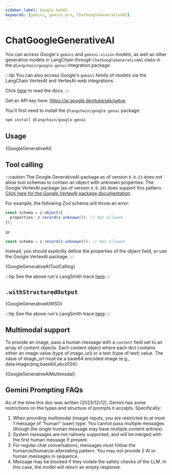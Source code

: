 ```yaml
---
sidebar_label: Google GenAI
keywords: [gemini, gemini-pro, ChatGoogleGenerativeAI]
---
```



# ChatGoogleGenerativeAI

You can access Google's `gemini` and `gemini-vision` models, as well as other
generative models in LangChain through `ChatGoogleGenerativeAI` class in the
`@langchain/google-genai` integration package.

:::tip
You can also access Google's `gemini` family of models via the LangChain VertexAI and VertexAI-web integrations.

Click [here](/docs/integrations/chat/google_vertex_ai) to read the docs.
:::

Get an API key here: https://ai.google.dev/tutorials/setup

You'll first need to install the `@langchain/google-genai` package:


<IntegrationInstallTooltip></IntegrationInstallTooltip>

```bash npm2yarn
npm install @langchain/google-genai
```

## Usage


<UnifiedModelParamsTooltip></UnifiedModelParamsTooltip>


<CodeBlock language="typescript">{GoogleGenerativeAI}</CodeBlock>

## Tool calling

:::caution
The Google GenerativeAI package as of version `0.0.23` does not allow tool schemas to contain an object with unknown properties.
The Google VertexAI package (as of version `0.0.20`) does support this pattern.
[Click here for the Google VertexAI package documentation](/docs/integrations/chat/google_vertex_ai).

For example, the following Zod schema will throw an error:

```typescript
const schema = z.object({
  properties: z.record(z.unknown()), // Not allowed
});
```

or

```typescript
const schema = z.record(z.unknown()); // Not allowed
```

Instead, you should explicitly define the properties of the object field, or use the Google VertexAI package.
:::


<CodeBlock language="typescript">{GoogleGenerativeAIToolCalling}</CodeBlock>

:::tip
See the above run's LangSmith trace [here](https://smith.langchain.com/public/31faf31b-dbd0-436c-a425-b9eb1bccf8b7/r)
:::

## `.withStructuredOutput`


<CodeBlock language="typescript">{GoogleGenerativeAIWSO}</CodeBlock>

:::tip
See the above run's LangSmith trace [here](https://smith.langchain.com/public/4506314e-21ea-43a9-9718-22cad0bbbb38/r)
:::

## Multimodal support

To provide an image, pass a human message with a `content` field set to an array of content objects. Each content object
where each dict contains either an image value (type of image_url) or a text (type of text) value. The value of image_url must be a base64
encoded image (e.g., data:image/png;base64,abcd124):


<CodeBlock language="typescript">{GoogleGenerativeAIMultimodal}</CodeBlock>

## Gemini Prompting FAQs

As of the time this doc was written (2023/12/12), Gemini has some restrictions on the types and structure of prompts it accepts. Specifically:

1. When providing multimodal (image) inputs, you are restricted to at most 1 message of "human" (user) type. You cannot pass multiple messages (though the single human message may have multiple content entries)
2. System messages are not natively supported, and will be merged with the first human message if present.
3. For regular chat conversations, messages must follow the human/ai/human/ai alternating pattern. You may not provide 2 AI or human messages in sequence.
4. Message may be blocked if they violate the safety checks of the LLM. In this case, the model will return an empty response.

